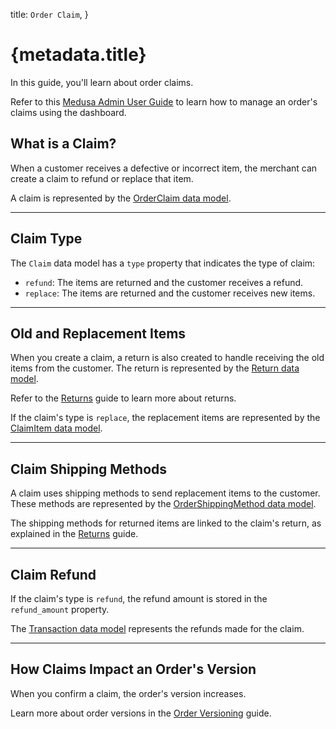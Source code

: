   title: `Order Claim`,
}

# {metadata.title}

In this guide, you'll learn about order claims.

<Note title="Looking for no-code docs?">

Refer to this [Medusa Admin User Guide](!user-guide!/orders/claims) to learn how to manage an order's claims using the dashboard.

</Note>

## What is a Claim?

When a customer receives a defective or incorrect item, the merchant can create a claim to refund or replace that item.

A claim is represented by the [OrderClaim data model](/references/order/models/OrderClaim).

---

## Claim Type

The `Claim` data model has a `type` property that indicates the type of claim:

- `refund`: The items are returned and the customer receives a refund.
- `replace`: The items are returned and the customer receives new items.

---

## Old and Replacement Items

When you create a claim, a return is also created to handle receiving the old items from the customer. The return is represented by the [Return data model](/references/order/models/Return).

<Note>

Refer to the [Returns](../return/page.mdx) guide to learn more about returns.

</Note>

If the claim's type is `replace`, the replacement items are represented by the [ClaimItem data model](/references/order/models/OrderClaimItem).

---

## Claim Shipping Methods

A claim uses shipping methods to send replacement items to the customer. These methods are represented by the [OrderShippingMethod data model](/references/order/models/OrderShippingMethod).

The shipping methods for returned items are linked to the claim's return, as explained in the [Returns](../return/page.mdx#return-shipping-methods) guide.

---

## Claim Refund

If the claim's type is `refund`, the refund amount is stored in the `refund_amount` property.

The [Transaction data model](/references/order/models/OrderTransaction) represents the refunds made for the claim.

---

## How Claims Impact an Order's Version

When you confirm a claim, the order's version increases.

Learn more about order versions in the [Order Versioning](../order-versioning/page.mdx) guide.
